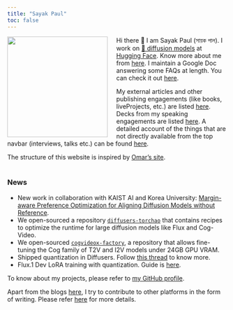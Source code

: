 ```yaml
---
title: "Sayak Paul"
toc: false
---
```


<img src="posts/carted_headshot.jpg" style="float: left; width: 230px; margin-right: 20px;"> Hi there 👋 I am Sayak Paul (সায়ক পাল). I work on [🧨 diffusion models](https://hf.co/docs/diffusers) at [Hugging Face](https://hf.co). Know more about me from [here](https://sayak.dev/about). I maintain a Google Doc answering some FAQs at length. You can check it out [here](https://bit.ly/sayak-faqs). </img>

My external articles and other publishing engagements (like books, liveProjects, etc.) are listed [here](pages/authoring.qmd). Decks
from my speaking engagements are listed [here](pages/talksseminarsworkshops.qmd). A detailed account of the things that are not
directly available from the top navbar (interviews, talks etc.) can be found [here](pages/resources.qmd).

The structure of this website is inspired by [Omar's site](https://osanseviero.github.io/hackerllama/).
<br><br>

### News

- New work in collaboration with KAIST AI and Korea University: [Margin-aware Preference Optimization for Aligning Diffusion Models without Reference](https://mapo-t2i.github.io/).
- We open-sourced a repository [`diffusers-torchao`](https://github.com/sayakpaul/diffusers-torchao) that contains recipes to optimize the runtime for large diffusion models like Flux and Cog-Video. 
- We open-sourced [`cogvideox-factory`](https://github.com/a-r-r-o-w/cogvideox-factory), a repository that allows fine-tuning the Cog family of T2V and I2V models under 24GB GPU VRAM.
- Shipped quantization in Diffusers. Follow [this thread](https://x.com/RisingSayak/status/1848373306233364847) to know more.
- Flux.1 Dev LoRA training with quantization. Guide is [here](https://github.com/huggingface/diffusers/tree/main/examples/research_projects/flux_lora_quantization).

To know about my projects, please refer to [my GitHub profile](https://github.com/sayakpaul). 

Apart from the blogs [here](blog.qmd), I try to contribute to other platforms in the form of writing. Please refer [here](https://sayak.dev/authoring)
for more details.

